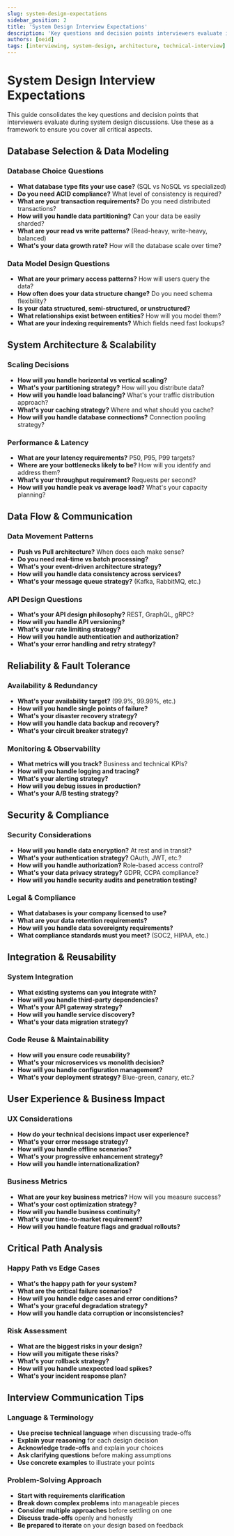 ```yaml
---
slug: system-design-expectations
sidebar_position: 2
title: 'System Design Interview Expectations'
description: 'Key questions and decision points interviewers evaluate in system design discussions'
authors: [oeid]
tags: [interviewing, system-design, architecture, technical-interview]
---
```


# System Design Interview Expectations

This guide consolidates the key questions and decision points that interviewers evaluate during system design discussions. Use these as a framework to ensure you cover all critical aspects.

## Database Selection & Data Modeling

### Database Choice Questions
- **What database type fits your use case?** (SQL vs NoSQL vs specialized)
- **Do you need ACID compliance?** What level of consistency is required?
- **What are your transaction requirements?** Do you need distributed transactions?
- **How will you handle data partitioning?** Can your data be easily sharded?
- **What are your read vs write patterns?** (Read-heavy, write-heavy, balanced)
- **What's your data growth rate?** How will the database scale over time?

### Data Model Design Questions
- **What are your primary access patterns?** How will users query the data?
- **How often does your data structure change?** Do you need schema flexibility?
- **Is your data structured, semi-structured, or unstructured?**
- **What relationships exist between entities?** How will you model them?
- **What are your indexing requirements?** Which fields need fast lookups?

## System Architecture & Scalability

### Scaling Decisions
- **How will you handle horizontal vs vertical scaling?**
- **What's your partitioning strategy?** How will you distribute data?
- **How will you handle load balancing?** What's your traffic distribution approach?
- **What's your caching strategy?** Where and what should you cache?
- **How will you handle database connections?** Connection pooling strategy?

### Performance & Latency
- **What are your latency requirements?** P50, P95, P99 targets?
- **Where are your bottlenecks likely to be?** How will you identify and address them?
- **What's your throughput requirement?** Requests per second?
- **How will you handle peak vs average load?** What's your capacity planning?

## Data Flow & Communication

### Data Movement Patterns
- **Push vs Pull architecture?** When does each make sense?
- **Do you need real-time vs batch processing?**
- **What's your event-driven architecture strategy?**
- **How will you handle data consistency across services?**
- **What's your message queue strategy?** (Kafka, RabbitMQ, etc.)

### API Design Questions
- **What's your API design philosophy?** REST, GraphQL, gRPC?
- **How will you handle API versioning?**
- **What's your rate limiting strategy?**
- **How will you handle authentication and authorization?**
- **What's your error handling and retry strategy?**

## Reliability & Fault Tolerance

### Availability & Redundancy
- **What's your availability target?** (99.9%, 99.99%, etc.)
- **How will you handle single points of failure?**
- **What's your disaster recovery strategy?**
- **How will you handle data backup and recovery?**
- **What's your circuit breaker strategy?**

### Monitoring & Observability
- **What metrics will you track?** Business and technical KPIs?
- **How will you handle logging and tracing?**
- **What's your alerting strategy?**
- **How will you debug issues in production?**
- **What's your A/B testing strategy?**

## Security & Compliance

### Security Considerations
- **How will you handle data encryption?** At rest and in transit?
- **What's your authentication strategy?** OAuth, JWT, etc.?
- **How will you handle authorization?** Role-based access control?
- **What's your data privacy strategy?** GDPR, CCPA compliance?
- **How will you handle security audits and penetration testing?**

### Legal & Compliance
- **What databases is your company licensed to use?**
- **What are your data retention requirements?**
- **How will you handle data sovereignty requirements?**
- **What compliance standards must you meet?** (SOC2, HIPAA, etc.)

## Integration & Reusability

### System Integration
- **What existing systems can you integrate with?**
- **How will you handle third-party dependencies?**
- **What's your API gateway strategy?**
- **How will you handle service discovery?**
- **What's your data migration strategy?**

### Code Reuse & Maintainability
- **How will you ensure code reusability?**
- **What's your microservices vs monolith decision?**
- **How will you handle configuration management?**
- **What's your deployment strategy?** Blue-green, canary, etc.?

## User Experience & Business Impact

### UX Considerations
- **How do your technical decisions impact user experience?**
- **What's your error message strategy?**
- **How will you handle offline scenarios?**
- **What's your progressive enhancement strategy?**
- **How will you handle internationalization?**

### Business Metrics
- **What are your key business metrics?** How will you measure success?
- **What's your cost optimization strategy?**
- **How will you handle business continuity?**
- **What's your time-to-market requirement?**
- **How will you handle feature flags and gradual rollouts?**

## Critical Path Analysis

### Happy Path vs Edge Cases
- **What's the happy path for your system?**
- **What are the critical failure scenarios?**
- **How will you handle edge cases and error conditions?**
- **What's your graceful degradation strategy?**
- **How will you handle data corruption or inconsistencies?**

### Risk Assessment
- **What are the biggest risks in your design?**
- **How will you mitigate these risks?**
- **What's your rollback strategy?**
- **How will you handle unexpected load spikes?**
- **What's your incident response plan?**

## Interview Communication Tips

### Language & Terminology
- **Use precise technical language** when discussing trade-offs
- **Explain your reasoning** for each design decision
- **Acknowledge trade-offs** and explain your choices
- **Ask clarifying questions** before making assumptions
- **Use concrete examples** to illustrate your points

### Problem-Solving Approach
- **Start with requirements clarification**
- **Break down complex problems** into manageable pieces
- **Consider multiple approaches** before settling on one
- **Discuss trade-offs** openly and honestly
- **Be prepared to iterate** on your design based on feedback